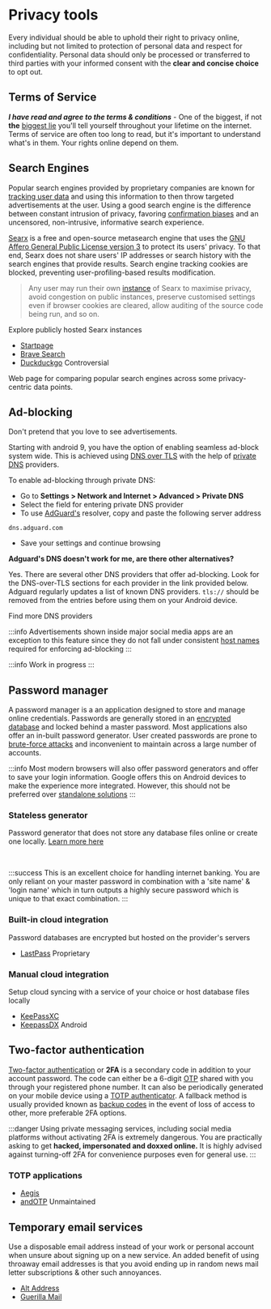 # Privacy tools

Every individual should be able to uphold their right to privacy online, including but not limited to protection of personal data and respect for confidentiality. Personal data should only be processed or transferred to third parties with your informed consent with the **clear and concise choice** to opt out.

## <FontAwesomeIcon icon="fa-solid fa-scale-balanced" /> Terms of Service

**_I have read and agree to the terms & conditions_** - One of the biggest, if not **the** [biggest lie](https://advancetitan.com/opinion/2021/09/15/who-really-reads-terms-and-conditions) you'll tell yourself throughout your lifetime on the internet. Terms of service are often too long to read, but it's important to understand what's in them. Your rights online depend on them.

<visit link="https://tosdr.org/" title="Terms of Service; Didn't Read">

<thumb
  children="ToS;DR for short, this is a young project started in June 2012 to help fix the “biggest lie on the web”: almost no one really reads the terms of service we agree to all the time."
  src="https://s3.tosdr.org/branding/tosdr-icon-32.svg"
/>

</visit>

## <FontAwesomeIcon icon="fa-solid fa-magnifying-glass" /> Search Engines

Popular search engines provided by proprietary companies are known for [tracking user data](https://link.springer.com/article/10.1007/s10618-017-0524-z) and using this information to then throw targeted advertisements at the user. Using a good search engine is the difference between constant intrusion of privacy, favoring [confirmation biases](https://en.wikipedia.org/wiki/Algorithmic_bias) and an uncensored, non-intrusive, informative search experience.

<expand title="Searx" >

[Searx](https://github.com/searx/searx) is a free and open-source metasearch engine that uses the [GNU Affero General Public License version 3](https://www.gnu.org/licenses/agpl-3.0.en.html) to protect its users' privacy.
To that end, Searx does not share users' IP addresses or search history with the search engines that provide results. Search engine tracking cookies are blocked, preventing user-profiling-based results modification.

> Any user may run their own [instance](https://linuxreviews.org/Searx#What_it_is_and_isn.27t) of Searx to maximise privacy, avoid congestion on public instances, preserve customised settings even if browser cookies are cleared, allow auditing of the source code being run, and so on.

<more link="https://searx.space/">Explore publicly hosted Searx instances</more>

</expand>

- [Startpage](https://www.startpage.com/)
- [Brave Search](https://search.brave.com/)
- [Duckduckgo](https://duckduckgo.com/) <badge link="https://9to5mac.com/2022/05/25/duckduckgo-privacy-microsoft-permission-tracking/" name="warning">Controversial</badge>

<visit link="https://searchengine.party/" title="Compare search engines">
  Web page for comparing popular search engines across some privacy-centric data
  points.
</visit>

## <FontAwesomeIcon icon="fa-solid fa-ban" /> Ad-blocking

Don't pretend that you love to see advertisements.

<tab>
  <tabitem value="Android">

<expand title="Private DNS">

Starting with android 9, you have the option of enabling seamless ad-block system wide. This is achieved using [DNS over TLS](https://en.wikipedia.org/wiki/DNS_over_TLS) with the help of [private DNS](https://adguard.com/en/blog/adguard-dns-announcement.html) providers.

To enable ad-blocking through private DNS:

- Go to **Settings > Network and Internet > Advanced > Private DNS**
- Select the field for entering private DNS provider
- To use [AdGuard's](https://en.wikipedia.org/wiki/AdGuard) resolver, copy and paste the following server address

```
dns.adguard.com
```

- Save your settings and continue browsing

**Adguard's DNS doesn't work for me, are there other alternatives?**

Yes. There are several other DNS providers that offer ad-blocking. Look for the DNS-over-TLS sections for each provider in the link provided below. Adguard regularly updates a list of known DNS providers. `tls://` should be removed from the entries before using them on your Android device.

<more link="https://dnsprivacy.org/public_resolvers/#dns-over-tls-dot">
  Find more DNS providers
</more>

<br />

:::info
Advertisements shown inside major social media apps are an exception to this feature since they do not fall under consistent [host names](https://en.wikipedia.org/wiki/Ad_blocking#Hosts_file_and_DNS_manipulation) required for enforcing ad-blocking
:::

</expand>

  </tabitem>
  <tabitem value="Desktop">

:::info
Work in progress
:::

  </tabitem>
</tab>

## <FontAwesomeIcon icon="fa-solid fa-lock" /> Password manager

A password manager is a an application designed to store and manage online credentials. Passwords are generally stored in an [encrypted database](https://www.geeksforgeeks.org/store-password-database/) and locked behind a master password. Most applications also offer an in-built password generator. User created passwords are prone to [brute-force attacks](https://en.wikipedia.org/wiki/Brute-force_attack) and inconvenient to maintain across a large number of accounts.

:::info
Most modern browsers will also offer password generators and offer to save your login information. Google offers this on Android devices to make the experience more integrated. However, this should not be preferred over [standalone solutions](https://www.zdnet.com/article/is-it-ok-to-use-your-browsers-built-in-password-manager/)
:::

### Stateless generator

Password generator that does not store any database files online or create one locally. [Learn more here](https://blog.lesspass.com/2016-10-19/how-does-it-work)

<visit link="https://www.lesspass.com/" title="LessPass">

<thumb
  children="Stop wasting your time synchronizing your encrypted vault. Remember one master password to access your passwords, anywhere, anytime, from any device. No sync needed."
  src="https://www.lesspass.com/LessPass-icon-white.svg"
/>

</visit>

<br />

:::success
This is an excellent choice for handling internet banking. You are only reliant on your master password in combination with a 'site name' & 'login name' which in turn outputs a highly secure password which is unique to that exact combination.
:::

### Built-in cloud integration

Password databases are encrypted but hosted on the provider's servers

<visit link="https://www.lesspass.com/" title="Bitwarden">

<thumb
  children="Drive collaboration, boost productivity, and experience the power of open source with Bitwarden, the easiest way to secure all your passwords and sensitive information."
  src="https://github.com/walkxcode/dashboard-icons/raw/main/png/bitwarden.png"
/>

</visit>

- [LastPass](https://alternativeto.net/outgoing/software/lastpass) <badge name="warning">Proprietary</badge>

### Manual cloud integration

Setup cloud syncing with a service of your choice or host database files locally

- [KeePassXC](https://keepassxc.org/)
- [KeepassDX](https://www.keepassdx.com/) <badge name="primary">Android</badge>

## <FontAwesomeIcon icon="fa-solid fa-fingerprint" /> Two-factor authentication

[Two-factor authentication](https://en.wikipedia.org/wiki/Help:Two-factor_authentication) or **2FA** is a secondary code in addition to your account password. The code can either be a 6-digit [OTP](https://en.wikipedia.org/wiki/One-time_password) shared with you through your registered phone number. It can also be periodically generated on your mobile device using a [TOTP authenticator](https://www.twilio.com/docs/glossary/totp). A fallback method is usually provided known as [backup codes](https://support.authy.com/hc/en-us/articles/1260803525789-What-is-a-Recovery-or-Backup-Code-) in the event of loss of access to other, more preferable 2FA options.

:::danger
Using private messaging services, including social media platforms without activating 2FA is extremely dangerous. You are practically asking to get **hacked, impersonated and doxxed online.** It is highly advised against turning-off 2FA for convenience purposes even for general use.
:::

### TOTP applications

- [Aegis](https://github.com/beemdevelopment/Aegis)
- [andOTP](https://github.com/andOTP/andOTP) <badge link="https://forum.xda-developers.com/t/app-4-4-open-source-andotp-open-source-two-factor-authentication-for-android.3636993/post-87021655" name="secondary" >Unmaintained</badge>

## <FontAwesomeIcon icon="fa-regular fa-envelope" /> Temporary email services

Use a disposable email address instead of your work or personal account when unsure about signing up on a new service. An added benefit of using throaway email addresses is that you avoid ending up in random news mail letter subscriptions & other such annoyances.

- [Alt Address](https://altaddress.org/)
- [Guerilla Mail](https://www.guerrillamail.com/)
